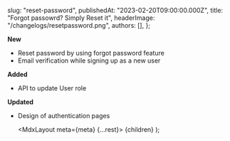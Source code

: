 
  slug: "reset-password",
  publishedAt: "2023-02-20T09:00:00.000Z",
  title: "Forgot passowrd? Simply Reset it",
  headerImage: "/changelogs/resetpassword.png",
  authors: [],
};

**New**

- Reset password by using forgot password feature
- Email verification while signing up as a new user

**Added**

- API to update User role

**Updated**

- Design of authentication pages

  <MdxLayout meta={meta} {...rest}>
    {children}
  </MdxLayout>
);
